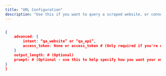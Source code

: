 ```yaml
---
title: "URL Configuration"
description: "Use this if you want to query a scraped website, or connect with an API Endpoint"
---
```


```json 

{
    advanced: {
        intent: “qa_website” or “qa_api”,
        access_token: None or access_token # (Only required if you're using qa_api and it needs OAuth).
    }
    output_length: # (Optional)
    prompt: # (Optional - use this to help specify how you want your output to be. We also score your prompt, based on how confused it makes the model - the closer to 0, the better.)
}
}

```